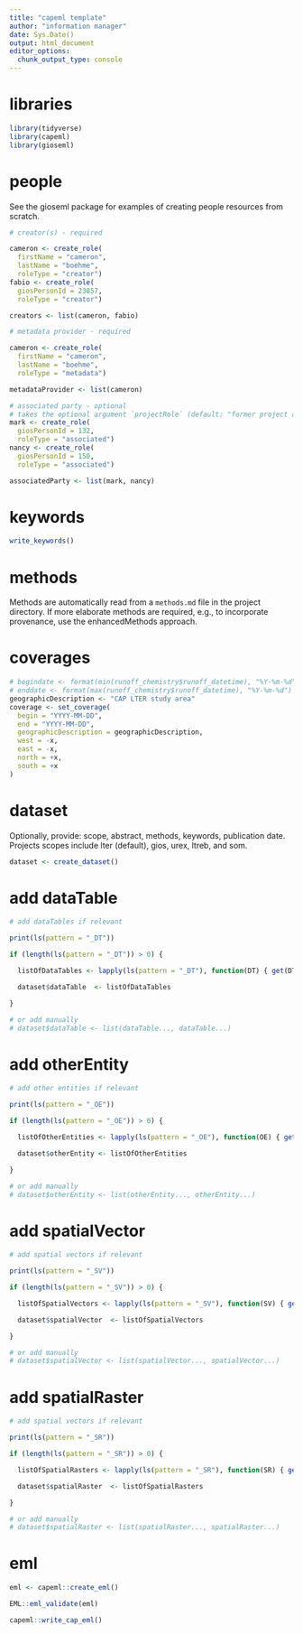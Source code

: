 ```yaml
---
title: "capeml template"
author: "information manager"
date: Sys.Date()
output: html_document
editor_options: 
  chunk_output_type: console
---
```


# libraries

```r
library(tidyverse)
library(capeml)
library(gioseml)
```


# people

See the gioseml package for examples of creating people resources from scratch.

```r

# creator(s) - required

cameron <- create_role(
  firstName = "cameron",
  lastName = "boehme",
  roleType = "creator")
fabio <- create_role(
  giosPersonId = 23857,
  roleType = "creator")

creators <- list(cameron, fabio)

# metadata provider - required

cameron <- create_role(
  firstName = "cameron",
  lastName = "boehme",
  roleType = "metadata")

metadataProvider <- list(cameron)

# associated party - optional
# takes the optional argument `projectRole` (default: "former project associate")
mark <- create_role(
  giosPersonId = 132,
  roleType = "associated")
nancy <- create_role(
  giosPersonId = 150,
  roleType = "associated")

associatedParty <- list(mark, nancy)


```


# keywords

```r

write_keywords()
```


# methods

Methods are automatically read from a `methods.md` file in the project
directory. If more elaborate methods are required, e.g., to incorporate
provenance, use the enhancedMethods approach.


# coverages

```r

# begindate <- format(min(runoff_chemistry$runoff_datetime), "%Y-%m-%d")
# enddate <- format(max(runoff_chemistry$runoff_datetime), "%Y-%m-%d")
geographicDescription <- "CAP LTER study area"
coverage <- set_coverage(
  begin = "YYYY-MM-DD",
  end = "YYYY-MM-DD",
  geographicDescription = geographicDescription,
  west = -x,
  east = -x,
  north = +x,
  south = +x
)

```


# dataset

Optionally, provide: scope, abstract, methods, keywords, publication date.
Projects scopes include lter (default), gios, urex, ltreb, and som.

```r

dataset <- create_dataset()
```


# add dataTable

```r

# add dataTables if relevant

print(ls(pattern = "_DT"))

if (length(ls(pattern = "_DT")) > 0) {

  listOfDataTables <- lapply(ls(pattern = "_DT"), function(DT) { get(DT) } )

  dataset$dataTable  <- listOfDataTables

}

# or add manually
# dataset$dataTable <- list(dataTable..., dataTable...)
```


# add otherEntity

```r

# add other entities if relevant

print(ls(pattern = "_OE"))

if (length(ls(pattern = "_OE")) > 0) {

  listOfOtherEntities <- lapply(ls(pattern = "_OE"), function(OE) { get(OE) } )

  dataset$otherEntity <- listOfOtherEntities

}

# or add manually
# dataset$otherEntity <- list(otherEntity..., otherEntity...)
```


# add spatialVector

```r

# add spatial vectors if relevant

print(ls(pattern = "_SV"))

if (length(ls(pattern = "_SV")) > 0) {

  listOfSpatialVectors <- lapply(ls(pattern = "_SV"), function(SV) { get(SV) } )

  dataset$spatialVector  <- listOfSpatialVectors

}

# or add manually
# dataset$spatialVector <- list(spatialVector..., spatialVector...)
```


# add spatialRaster

```r

# add spatial vectors if relevant

print(ls(pattern = "_SR"))

if (length(ls(pattern = "_SR")) > 0) {

  listOfSpatialRasters <- lapply(ls(pattern = "_SR"), function(SR) { get(SR) } )

  dataset$spatialRaster  <- listOfSpatialRasters

}

# or add manually
# dataset$spatialRaster <- list(spatialRaster..., spatialRaster...)
```

# eml

```r

eml <- capeml::create_eml()
```

```r

EML::eml_validate(eml)
```

```r

capeml::write_cap_eml()
```
